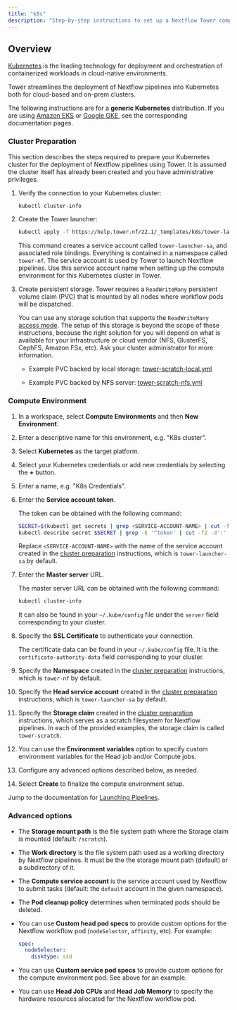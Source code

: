 ```yaml
---
title: "k8s"
description: "Step-by-step instructions to set up a Nextflow Tower compute environment for a Kubernetes cluster"
---
```


## Overview

[Kubernetes](https://kubernetes.io/) is the leading technology for deployment and orchestration of containerized workloads in cloud-native environments.

Tower streamlines the deployment of Nextflow pipelines into Kubernetes both for cloud-based and on-prem clusters.

The following instructions are for a **generic Kubernetes** distribution. If you are using [Amazon EKS](../eks/) or [Google GKE](../gke/), see the corresponding documentation pages.

### Cluster Preparation

This section describes the steps required to prepare your Kubernetes cluster for the deployment of Nextflow pipelines using Tower. It is assumed the cluster itself has already been created and you have administrative privileges.

1. Verify the connection to your Kubernetes cluster:

   ```bash
   kubectl cluster-info
   ```

2. Create the Tower launcher:

   ```bash
   kubectl apply -f https://help.tower.nf/22.1/_templates/k8s/tower-launcher.yml
   ```

   This command creates a service account called `tower-launcher-sa`, and associated role bindings. Everything is contained in a namespace called `tower-nf`. The service account is used by Tower to launch Nextflow pipelines. Use this service account name when setting up the compute environment for this Kubernetes cluster in Tower.

3. Create persistent storage. Tower requires a `ReadWriteMany` persistent volume claim (PVC) that is mounted by all nodes where workflow pods will be dispatched.

   You can use any storage solution that supports the `ReadWriteMany` [access mode](https://kubernetes.io/docs/concepts/storage/persistent-volumes/#access-modes). The setup of this storage is beyond the scope of these instructions, because the right solution for you will depend on what is available for your infrastructure or cloud vendor (NFS, GlusterFS, CephFS, Amazon FSx, etc). Ask your cluster administrator for more information.

   - Example PVC backed by local storage: [tower-scratch-local.yml](../_templates/k8s/tower-scratch-local.yml)

   - Example PVC backed by NFS server: [tower-scratch-nfs.yml](../_templates/k8s/tower-scratch-nfs.yml)

### Compute Environment

1. In a workspace, select **Compute Environments** and then **New Environment**.

2. Enter a descriptive name for this environment, e.g. "K8s cluster".

3. Select **Kubernetes** as the target platform.

4. Select your Kubernetes credentials or add new credentials by selecting the **+** button.

5. Enter a name, e.g. "K8s Credentials".

6. Enter the **Service account token**.

   The token can be obtained with the following command:

   ```bash
   SECRET=$(kubectl get secrets | grep <SERVICE-ACCOUNT-NAME> | cut -f1 -d ' ')
   kubectl describe secret $SECRET | grep -E '^token' | cut -f2 -d':' | tr -d '\t'
   ```

   Replace `<SERVICE-ACCOUNT-NAME>` with the name of the service account created in the [cluster preparation](#cluster-preparation) instructions, which is `tower-launcher-sa` by default.

7. Enter the **Master server** URL.

   The master server URL can be obtained with the following command:

   ```bash
   kubectl cluster-info
   ```

   It can also be found in your `~/.kube/config` file under the `server` field corresponding to your cluster.

8. Specify the **SSL Certificate** to authenticate your connection.

   The certificate data can be found in your `~/.kube/config` file. It is the `certificate-authority-data` field corresponding to your cluster.

9. Specify the **Namespace** created in the [cluster preparation](#cluster-preparation) instructions, which is `tower-nf` by default.

10. Specify the **Head service account** created in the [cluster preparation](#cluster-preparation) instructions, which is `tower-launcher-sa` by default.

11. Specify the **Storage claim** created in the [cluster preparation](#cluster-preparation) instructions, which serves as a scratch filesystem for Nextflow pipelines. In each of the provided examples, the storage claim is called `tower-scratch`.

12. You can use the **Environment variables** option to specify custom environment variables for the Head job and/or Compute jobs.

13. Configure any advanced options described below, as needed.

14. Select **Create** to finalize the compute environment setup.

Jump to the documentation for [Launching Pipelines](../launch/launchpad.mdx).

### Advanced options

- The **Storage mount path** is the file system path where the Storage claim is mounted (default: `/scratch`).

- The **Work directory** is the file system path used as a working directory by Nextflow pipelines. It must be the the storage mount path (default) or a subdirectory of it.

- The **Compute service account** is the service account used by Nextflow to submit tasks (default: the `default` account in the given namespace).

- The **Pod cleanup policy** determines when terminated pods should be deleted.

- You can use **Custom head pod specs** to provide custom options for the Nextflow workflow pod (`nodeSelector`, `affinity`, etc). For example:

  ```yaml
  spec:
    nodeSelector:
      disktype: ssd
  ```

- You can use **Custom service pod specs** to provide custom options for the compute environment pod. See above for an example.

- You can use **Head Job CPUs** and **Head Job Memory** to specify the hardware resources allocated for the Nextflow workflow pod.
